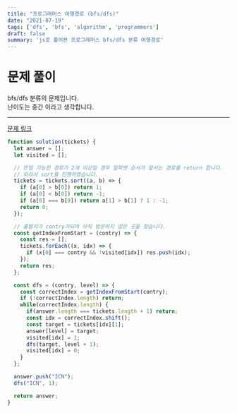 ```yaml
---
title: "프로그래머스 여행경로 (bfs/dfs)"
date: "2021-07-19"
tags: ['dfs', 'bfs', 'algorithm', 'programmers']
draft: false
summary: 'js로 풀어본 프로그래머스 bfs/dfs 분류 여행경로'
---
```


# 문제 풀이

bfs/dfs 분류의 문제입니다.  <br/>
난이도는 중간 이라고 생각합니다.

---

[문제 링크]("https://programmers.co.kr/learn/courses/30/lessons/43164")

```javascript
function solution(tickets) {
  let answer = [];
  let visited = [];

  // 만일 가능한 경로가 2개 이상일 경우 알파벳 순서가 앞서는 경로를 return 합니다.
  // 따라서 sort를 진행하였습니다.
  tickets = tickets.sort((a, b) => {
    if (a[0] > b[0]) return 1;
    if (a[0] < b[0]) return -1;
    if (a[0] === b[0]) return a[1] > b[1] ? 1 : -1;
    return 0;
  });

  // 출발지가 contry가되며 아직 방문하지 않은 곳을 찾습니다.
  const getIndexFromStart = (contry) => {
    const res = [];
    tickets.forEach((x, idx) => {
      if (x[0] === contry && !visited[idx]) res.push(idx);
    });
    return res;
  };

  const dfs = (contry, level) => {
    const correctIndex = getIndexFromStart(contry);
    if (!correctIndex.length) return;
    while(correctIndex.length) {
      if(answer.length === tickets.length + 1) return;
      const idx = correctIndex.shift();
      const target = tickets[idx][1];
      answer[level] = target;
      visited[idx] = 1;
      dfs(target, level + 1);
      visited[idx] = 0;
    }
  };

  answer.push("ICN");
  dfs("ICN", 1);

  return answer;
}

```
